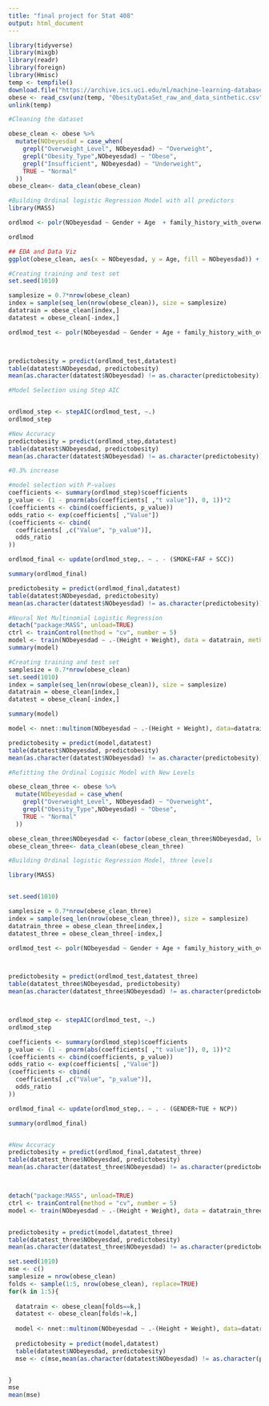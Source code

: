 ```yaml
---
title: "final project for Stat 408"
output: html_document
---
```


```r
library(tidyverse)
library(mixgb)
library(readr)
library(foreign)
library(Hmisc)
temp <- tempfile()
download.file("https://archive.ics.uci.edu/ml/machine-learning-databases/00544/ObesityDataSet_raw_and_data_sinthetic%20(2).zip",temp)
obese <- read_csv(unz(temp, "ObesityDataSet_raw_and_data_sinthetic.csv"))
unlink(temp)
```


```r
#Cleaning the dataset

obese_clean <- obese %>% 
  mutate(NObeyesdad = case_when(
    grepl("Overweight_Level", NObeyesdad) ~ "Overweight",
    grepl("Obesity_Type",NObeyesdad) ~ "Obese",
    grepl("Insufficient", NObeyesdad) ~ "Underweight",
    TRUE ~ "Normal"
  ))
obese_clean<- data_clean(obese_clean)
```


```r
#Building Ordinal logistic Regression Model with all predictors
library(MASS)

ordlmod <- polr(NObeyesdad ~ Gender + Age  + family_history_with_overweight + FAVC + FCVC + NCP + CAEC + SMOKE + CH2O + SCC + FAF + TUE + CALC + MTRANS, data = obese_clean, Hess=TRUE)

ordlmod
```


```r
## EDA and Data Viz
ggplot(obese_clean, aes(x = NObeyesdad, y = Age, fill = NObeyesdad)) +   geom_boxplot(size = .75) +   facet_grid(MTRANS ~ Gender, margins = FALSE) +   theme(axis.text.x = element_text(angle = 45, hjust = 1, vjust = 1))
```


```r
#Creating training and test set
set.seed(1010)

samplesize = 0.7*nrow(obese_clean)
index = sample(seq_len(nrow(obese_clean)), size = samplesize)
datatrain = obese_clean[index,]
datatest = obese_clean[-index,]

ordlmod_test <- polr(NObeyesdad ~ Gender + Age + family_history_with_overweight + FAVC + FCVC + NCP + CAEC + SMOKE + CH2O + SCC + FAF + TUE + CALC + MTRANS, data = datatrain, Hess=TRUE)



predictobesity = predict(ordlmod_test,datatest)
table(datatest$NObeyesdad, predictobesity)
mean(as.character(datatest$NObeyesdad) != as.character(predictobesity))
```

```r
#Model Selection using Step AIC


ordlmod_step <- stepAIC(ordlmod_test, ~.)
ordlmod_step

#New Accuracy
predictobesity = predict(ordlmod_step,datatest)
table(datatest$NObeyesdad, predictobesity)
mean(as.character(datatest$NObeyesdad) != as.character(predictobesity))

#0.3% increase
```
```r
#model selection with P-values
coefficients <- summary(ordlmod_step)$coefficients
p_value <- (1 - pnorm(abs(coefficients[ ,"t value"]), 0, 1))*2
(coefficients <- cbind(coefficients, p_value))
odds_ratio <- exp(coefficients[ ,"Value"])
(coefficients <- cbind(
  coefficients[ ,c("Value", "p_value")],
  odds_ratio
))
```

```r
ordlmod_final <- update(ordlmod_step,. ~ . - (SMOKE+FAF + SCC))

summary(ordlmod_final)

predictobesity = predict(ordlmod_final,datatest)
table(datatest$NObeyesdad, predictobesity)
mean(as.character(datatest$NObeyesdad) != as.character(predictobesity))

```


```r
#Neural Net Multinomial Logistic Regression
detach("package:MASS", unload=TRUE)
ctrl <- trainControl(method = "cv", number = 5)
model <- train(NObeyesdad ~ .-(Height + Weight), data = datatrain, method = "multinom", trControl = ctrl)
summary(model)

```


```r
#Creating training and test set
samplesize = 0.7*nrow(obese_clean)
set.seed(1010)
index = sample(seq_len(nrow(obese_clean)), size = samplesize)
datatrain = obese_clean[index,]
datatest = obese_clean[-index,]

summary(model)

model <- nnet::multinom(NObeyesdad ~ .-(Height + Weight), data=datatrain, method = "multinom", maxit=100)

predictobesity = predict(model,datatest)
table(datatest$NObeyesdad, predictobesity)
mean(as.character(datatest$NObeyesdad) != as.character(predictobesity))

```
```r
#Refitting the Ordinal Logisic Model with New Levels

obese_clean_three <- obese %>% 
  mutate(NObeyesdad = case_when(
    grepl("Overweight_Level", NObeyesdad) ~ "Overweight",
    grepl("Obesity_Type",NObeyesdad) ~ "Obese",
    TRUE ~ "Normal"
  ))

obese_clean_three$NObeyesdad <- factor(obese_clean_three$NObeyesdad, levels = c("Normal", "Overweight", "Obese"))
obese_clean_three<- data_clean(obese_clean_three)

#Building Ordinal logistic Regression Model, three levels

library(MASS)


set.seed(1010)

samplesize = 0.7*nrow(obese_clean_three)
index = sample(seq_len(nrow(obese_clean_three)), size = samplesize)
datatrain_three = obese_clean_three[index,]
datatest_three = obese_clean_three[-index,]

ordlmod_test <- polr(NObeyesdad ~ Gender + Age + family_history_with_overweight + FAVC + FCVC + NCP + CAEC + SMOKE + CH2O + SCC + FAF + TUE + CALC + MTRANS, data = datatrain_three, Hess=TRUE)



predictobesity = predict(ordlmod_test,datatest_three)
table(datatest_three$NObeyesdad, predictobesity)
mean(as.character(datatest_three$NObeyesdad) != as.character(predictobesity))



ordlmod_step <- stepAIC(ordlmod_test, ~.)
ordlmod_step

coefficients <- summary(ordlmod_step)$coefficients
p_value <- (1 - pnorm(abs(coefficients[ ,"t value"]), 0, 1))*2
(coefficients <- cbind(coefficients, p_value))
odds_ratio <- exp(coefficients[ ,"Value"])
(coefficients <- cbind(
  coefficients[ ,c("Value", "p_value")],
  odds_ratio
))

ordlmod_final <- update(ordlmod_step,. ~ . - (GENDER+TUE + NCP))

summary(ordlmod_final)


#New Accuracy
predictobesity = predict(ordlmod_final,datatest_three)
table(datatest_three$NObeyesdad, predictobesity)
mean(as.character(datatest_three$NObeyesdad) != as.character(predictobesity))



detach("package:MASS", unload=TRUE)
ctrl <- trainControl(method = "cv", number = 5)
model <- train(NObeyesdad ~ .-(Height + Weight), data = datatrain_three, method = "multinom", trControl = ctrl)


predictobesity = predict(model,datatest_three)
table(datatest_three$NObeyesdad, predictobesity)
mean(as.character(datatest_three$NObeyesdad) != as.character(predictobesity))

```


```r
set.seed(1010)
mse <- c()
samplesize = nrow(obese_clean)
folds <- sample(1:5, nrow(obese_clean), replace=TRUE)
for(k in 1:5){
  
  datatrain <- obese_clean[folds==k,]
  datatest <- obese_clean[folds!=k,]
  
  model <- nnet::multinom(NObeyesdad ~ .-(Height + Weight), data=datatrain, method = "multinom", maxit=100)
  
  predictobesity = predict(model,datatest)
  table(datatest$NObeyesdad, predictobesity)
  mse <- c(mse,mean(as.character(datatest$NObeyesdad) != as.character(predictobesity)))


}
mse
mean(mse)


```




